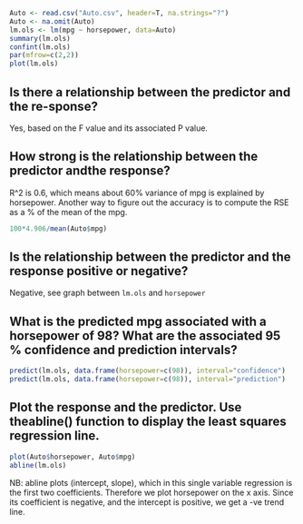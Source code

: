 ```r
Auto <- read.csv("Auto.csv", header=T, na.strings="?")
Auto <- na.omit(Auto)
lm.ols <- lm(mpg ~ horsepower, data=Auto)
summary(lm.ols)
confint(lm.ols)
par(mfrow=c(2,2))
plot(lm.ols)
```

## Is there a relationship between the predictor and the re-sponse?

Yes, based on the F value and its associated P value. 

## How strong is the relationship between the predictor andthe response?

R^2 is 0.6, which means about 60% variance of mpg is explained by horsepower.
Another way to figure out the accuracy is to compute the RSE as a % of the mean of the mpg.
```r
100*4.906/mean(Auto$mpg)
```

## Is the relationship between the predictor and the response positive or negative?

Negative, see graph between `lm.ols` and `horsepower`

## What is the predicted mpg associated with a horsepower of 98? What are the associated 95 % confidence and prediction intervals?

```r
predict(lm.ols, data.frame(horsepower=c(98)), interval="confidence")
predict(lm.ols, data.frame(horsepower=c(98)), interval="prediction")
```

## Plot the response and the predictor. Use theabline() function to display the least squares regression line.

```r
plot(Auto$horsepower, Auto$mpg)
abline(lm.ols)
```
NB: abline plots (intercept, slope), which in this single variable regression is the first two coefficients. Therefore we plot horsepower on the x axis. Since its coefficient is negative, and the intercept is positive, we get a -ve trend line.